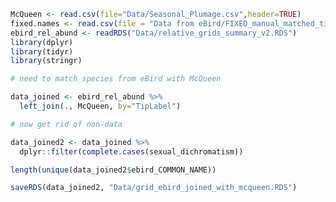 ```r
McQueen <- read.csv(file="Data/Seasonal_Plumage.csv",header=TRUE)
fixed.names <- read.csv(file = "Data from eBird/FIXED_manual_matched_tips_with_clements.csv", header = TRUE)
ebird_rel_abund <- readRDS("Data/relative_grids_summary_v2.RDS")
library(dplyr)
library(tidyr)
library(stringr)

# need to match species from eBird with McQueen

data_joined <- ebird_rel_abund %>%
  left_join(., McQueen, by="TipLabel")

# now get rid of non-data

data_joined2 <- data_joined %>%
  dplyr::filter(complete.cases(sexual_dichromatism))

length(unique(data_joined2$ebird_COMMON_NAME))

saveRDS(data_joined2, "Data/grid_ebird_joined_with_mcqueen.RDS")
```

